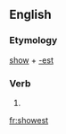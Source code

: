 ==English==

===Etymology===
[[show]] + [[-est]]

===Verb===
{{head|en|verb form}}

# {{en-archaic second-person singular of|show|lang=en}}

[[fr:showest]]